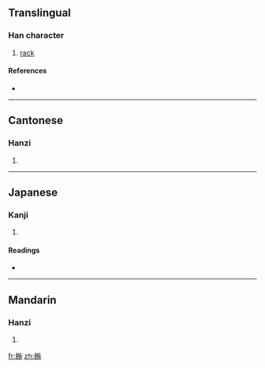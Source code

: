 ==Translingual==

===Han character===
{{Han char|rn=75|rad=木|as=09|sn=13|four=4891<sub>2</sub>|canj=木卜尸木 (DYSD)}}

# [[rack]]

====References====
* {{Han ref|kx=0537.290|dkj=15081|hdz=21254.150|uh=6938|ud=26936|bh=DDCB|bd=56779}}

----

==Cantonese==

===Hanzi===
{{yue-hanzi|jyut=|y=yi4}}

# {{defn|Cantonese|sort=木09}}

----

==Japanese==

===Kanji===
{{ja-kanji|grade=|rs=木09}}

# {{defn|Japanese|sort=木09}}

====Readings====
* {{ja-readings|on=[[い]] (i)|kun=[[ころもかけ]] (koromokake)}}

----

==Mandarin==

===Hanzi===
{{cmn-hanzi|pin=[[yí]] ([[yi2]]), [[zhēn]] ([[zhen1]])|wg=i<sup>2</sup>, chen<sup>1</sup>}}

# {{defn|Mandarin|sort=木09}}

[[fr:椸]]
[[zh:椸]]